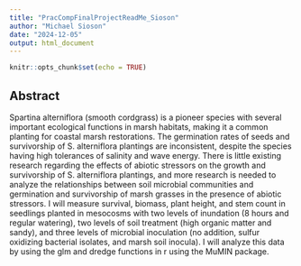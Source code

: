 ---
title: "PracCompFinalProjectReadMe_Sioson"
author: "Michael Sioson"
date: "2024-12-05"
output: html_document
---

```{r setup, include=FALSE}
knitr::opts_chunk$set(echo = TRUE)
```

## Abstract

Spartina alterniflora (smooth cordgrass) is a pioneer species with several important ecological functions in marsh habitats, making it a common planting for coastal marsh restorations. The germination rates of seeds and survivorship of S. alterniflora plantings are inconsistent, despite the species having high tolerances of salinity and wave energy. There is little existing research regarding the effects of abiotic stressors on the growth and survivorship of S. alterniflora plantings, and more research is needed to analyze the relationships between soil microbial communities and germination and survivorship of marsh grasses in the presence of abiotic stressors. I will measure survival, biomass, plant height, and stem count in seedlings planted in mesocosms with two levels of inundation (8 hours and regular watering), two levels of soil treatment (high organic matter and sandy), and three levels of microbial inoculation (no addition, sulfur oxidizing bacterial isolates, and marsh soil inocula). I will analyze this data by using the glm and dredge functions in r using the MuMIN package.

